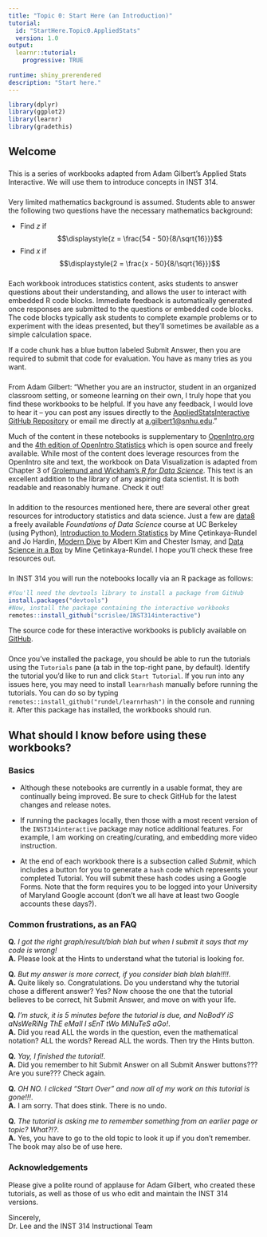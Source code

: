 ```yaml
---
title: "Topic 0: Start Here (an Introduction)"
tutorial:
  id: "StartHere.Topic0.AppliedStats"
  version: 1.0
output: 
  learnr::tutorial:
    progressive: TRUE
    
runtime: shiny_prerendered
description: "Start here."
---
```


```r
library(dplyr)
library(ggplot2)
library(learnr)
library(gradethis)
```


## Welcome

###

This is a series of workbooks adapted from Adam Gilbert's Applied Stats Interactive.  We will use them to introduce concepts in INST 314.

###

Very limited mathematics background is assumed. Students able to answer the following two questions have the necessary mathematics background:

+ Find $z$ if 
$$\displaystyle{z = \frac{54 - 50}{8/\sqrt{16}}}$$
+ Find $x$ if 
$$\displaystyle{2 = \frac{x - 50}{8/\sqrt{16}}}$$

###

Each workbook introduces statistics content, asks students to answer questions about their understanding, and allows the user to interact with embedded R code blocks. Immediate feedback is automatically generated once responses are submitted to the questions or embedded code blocks. The code blocks typically ask students to complete example problems or to experiment with the ideas presented, but they'll sometimes be available as a simple calculation space.

If a code chunk has a blue button labeled Submit Answer, then you are required to submit that code for evaluation.  You have as many tries as you want. 

###

From Adam Gilbert: "Whether you are an instructor, student in an organized classroom setting, or someone learning on their own, I truly hope that you find these workbooks to be helpful. If you have any feedback, I would love to hear it -- you can post any issues directly to the [AppliedStatsInteractive GitHub Repository](https://github.com/agmath/AppliedStatsInteractive) or email me directly at [a.gilbert1@snhu.edu](mailto:a.gilbert12snhu.edu)." 

Much of the content in these notebooks is supplementary to [OpenIntro.org](http://www.openintro.org) and the [4th edition of OpenIntro Statistics](https://leanpub.com/openintro-statistics) which is open source and freely available. While most of the content does leverage resources from the OpenIntro site and text, the workbook on Data Visualization is adapted from Chapter 3 of [Grolemund and Wickham's *R for Data Science*](https://r4ds.had.co.nz/). This text is an excellent addition to the library of any aspiring data scientist.  It is both readable and reasonably humane. Check it out!

###

In addition to the resources mentioned here, there are several other great resources for introductory statistics and data science. Just a few are [data8](http://data8.org/) a freely available *Foundations of Data Science* course at UC Berkeley (using Python), [Introduction to Modern Statistics](https://openintro-ims.netlify.app/preface.html) by Mine &Ccedil;etinkaya-Rundel and Jo Hardin, [Modern Dive](https://moderndive.com/index.html) by Albert Kim and Chester Ismay, and [Data Science in a Box](https://datasciencebox.org/index.html) by Mine &Ccedil;etinkaya-Rundel. I hope you'll check these free resources out.

### 

In INST 314 you will run the notebooks locally via an R package as follows:

```r
#You'll need the devtools library to install a package from GitHub
install.packages("devtools")
#Now, install the package containing the interactive workbooks
remotes::install_github("scrislee/INST314interactive")
```
The source code for these interactive workbooks is publicly available on [GitHub](https://github.com/scrislee/INST314interactive). 

###

Once you've installed the package, you should be able to run the tutorials using the `Tutorials` pane (a tab in the top-right pane, by default). Identify the tutorial you'd like to run and click `Start Tutorial`. If you run into any issues here, you may need to install `learnrhash` manually before running the tutorials. You can do so by typing `remotes::install_github("rundel/learnrhash")` in the console and running it. After this package has installed, the workbooks should run.

## What should I know before using these workbooks?

### Basics

+ Although these notebooks are currently in a usable format, they are continually being improved. Be sure to check GitHub for the latest changes and release notes. 

+ If running the packages locally, then those with a most recent version of the `INST314interactive` package may notice additional features. For example, I am working on creating/curating, and embedding more video instruction.

+ At the end of each workbook there is a subsection called *Submit*, which includes a button for you to generate a `hash` code which represents your completed Tutorial. You will submit these hash codes using a Google Forms.  Note that the form requires you to be logged into your University of Maryland Google account (don't we all have at least two Google accounts these days?). 



### Common frustrations, as an FAQ

**Q.** *I got the right graph/result/blah blah but when I submit it says that my code is wrong!*<br>
**A.** Please look at the Hints to understand what the tutorial is looking for.

**Q.** *But my answer is more correct, if you consider blah blah blah!!!!*.<br> 
**A.** Quite likely so.  Congratulations.  Do you understand why the tutorial chose a different answer?  Yes? Now choose the one that the tutorial believes to be correct, hit Submit Answer, and move on with your life.

**Q.** *I'm stuck, it is 5 minutes before the tutorial is due, and NoBodY iS aNsWeRiNg ThE eMaIl I sEnT tWo MiNuTeS aGo!*.<br> 
**A.** Did you read ALL the words in the question, even the mathematical notation?  ALL the words?  Reread ALL the words.  Then try the Hints button.

**Q.** *Yay, I finished the tutorial!*. <br>
**A.** Did you remember to hit Submit Answer on all Submit Answer buttons???  Are you sure??? Check again.

**Q.** *OH NO.  I clicked "Start Over" and now all of my work on this tutorial is gone!!!*. <br>
**A.**  I am sorry.  That does stink.  There is no undo.

**Q.** *The tutorial is asking me to remember something from an earlier page or topic?  What?!?*. <br>
**A.** Yes, you have to go to the old topic to look it up if you don’t remember.  The book may also be of use here.



### Acknowledgements

Please give a polite round of applause for Adam Gilbert, who created these tutorials, as well as those of us who edit and maintain the INST 314 versions.

Sincerely,<br>
Dr. Lee and the INST 314 Instructional Team

